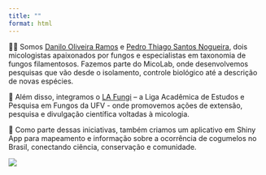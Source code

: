 ```yaml
---
title: ""
format: html
---
```


👨‍🔬 Somos [Danilo Oliveira Ramos](https://www.linkedin.com/in/danilo-ramos-718146360/) e [Pedro Thiago Santos Nogueira](https://www.linkedin.com/in/pedro-thiago-santos-nogueira-0931271bb/), dois micologistas apaixonados por fungos e especialistas em taxonomia de fungos filamentosos. Fazemos parte do MicoLab, onde desenvolvemos pesquisas que vão desde o isolamento, controle biológico até a descrição de novas espécies.

🍄 Além disso, integramos o [LA Fungi](https://www.instagram.com/lafungi.ufv/) – a Liga Acadêmica de Estudos e Pesquisa em Fungos da UFV - onde promovemos ações de extensão, pesquisa e divulgação científica voltadas à micologia.

📲 Como parte dessas iniciativas, também criamos um aplicativo em Shiny App para mapeamento e informação sobre a ocorrência de cogumelos no Brasil, conectando ciência, conservação e comunidade.

![](images/clipboard-2557491576.png)
